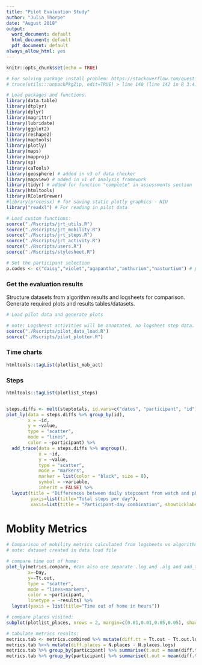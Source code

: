 ```yaml
---
title: "Pilot Evaluation Study"
author: "Julia Thorpe"
date: "August 2018"
output:
  word_document: default
  html_document: default
  pdf_document: default
always_allow_html: yes
---
```


```r
knitr::opts_chunk$set(echo = TRUE)

# For solving package install problem: https://stackoverflow.com/questions/5700505/windows-7-update-packages-problem-unable-to-move-temporary-installation
# trace(utils:::unpackPkgZip, edit=TRUE) > line 140 (line 142 in R 3.4.4) > Sys.sleep(0.5) > Sys.sleep(2)

# Load packages and functions.
library(data.table)
library(dtplyr)
library(dplyr)
library(magrittr)
library(lubridate)
library(ggplot2)
library(reshape2)
library(maptools)
library(plotly)
library(maps)
library(mapproj)
library(sp)
library(caTools)
library(geosphere) # added in v3 of data checker
library(mapview) # added in v1 of analysis framework
library(tidyr) # added for function "complete" in assessments section
library(htmltools)
library(RColorBrewer)
#library(processx) # for saving static plotly graphics - NIU 
library("readxl") # For reading in pilot data

# Load custom functions:
source("./Rscripts/jrt_utils.R")
source("./Rscripts/jrt_mobility.R")
source("./Rscripts/jrt_steps.R")
source("./Rscripts/jrt_activity.R")
source("./Rscripts/users.R")
source("./Rscripts/stylesheet.R")

# Set the participant selection
p.codes <- c("daisy","violet","agapantha","anthurium","nasturtium") # pilot #
```

### Get the evaluation results
Structure datasets from algorithm results and logsheets for comparison. Generate required plots and results tables/datasets.

```r

# Load pilot data and generate plots

# note: Logsheest activities will be annotated, no logsheet step data.
source("./Rscripts/pilot_data_load.R")
source("./Rscripts/pilot_plotter.R")

```

### Time charts
```r

htmltools::tagList(plotlist_mob_act)

```

### Steps
```r

htmltools::tagList(plotlist_steps)


steps.diffs <- melt(steptotals, id.vars=c("dates", "participant", "id"))
plot_ly(data = steps.diffs %>% group_by(id),
        x = ~id,
        y = ~value,
        type = "scatter",
        mode = "lines",
        color = ~participant) %>%
  add_trace(data = steps.diffs %>% ungroup(),
            x = ~id,
            y = ~value,
            type = "scatter",
            mode = "markers",
            marker = list(color = "black", size = 8), 
            symbol = ~variable,
            inherit = FALSE) %>%
  layout(title = "Differences between daily stepcount from watch and phone",
         yaxis=list(title="Total steps per day"),
         xaxis=list(title = "Participant-day combination", showticklabels = FALSE))


```


# Moblity Metrics
```r

# Comparison of mobility metrics calculated from logsheets vs algorithm data
# note: dataset created in data load file

# compare time out of home:
plot_ly(metrics.compare, #can also use separate .log and .alg and add_trace to generate same plot
        x=~Day,
        y=~Tt.out,
        type = "scatter",
        mode = "lines+markers",
        color = ~participant,
        linetype = ~results) %>%  
  layout(yaxis = list(title="Time out of home in hours"))

# compare places visited: 
subplot(plotlist_places, nrows = 2, margin=c(0.01,0.01,0.05,0.05), shareY = TRUE, shareX = TRUE)

# tabulate metrics results:
metrics.tab <- metrics.combined %>% mutate(diff.tt = Tt.out - Tt.out.logs)
metrics.tab %<>% mutate(diff.places = N.places - N.places.logs)
metrics.tab %>% group_by(participant) %>% summarise(t.out = mean(diff.tt), n.places = mean(diff.places))
metrics.tab %>% group_by(participant) %>% summarise(t.out = mean(diff.tt), n.places = mean(diff.places))

```

